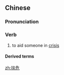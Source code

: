 ==Chinese==
{{zh-forms}}

===Pronunciation===
{{zh-pron
|m=fú危
|cat=v
}}

===Verb===
{{zh-verb}}

# {{lb|zh|literary}} to aid someone in [[crisis]]

====Derived terms====
{{zh-der|救困扶危}}

[[zh:扶危]]